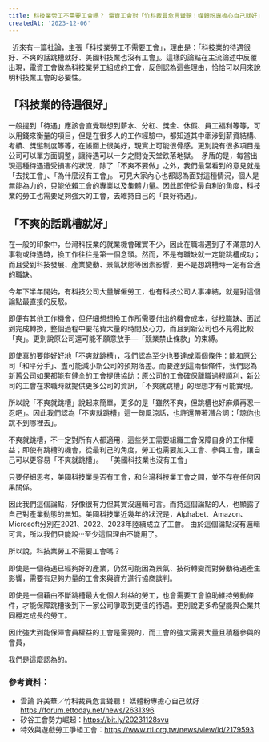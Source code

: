 ```yaml
---
title: 科技業勞工不需要工會嗎？ 電資工會對「竹科裁員危言聳聽！媒體粉專擔心自己就好」一文的看法
createdAt: '2023-12-06'
---
```

 
近來有一篇社論，主張「科技業勞工不需要工會」，理由是：「科技業的待遇很好、不爽的話跳槽就好、美國科技業也沒有工會」。這樣的論點在主流論述中反覆出現，電資工會做為科技業勞工組成的工會，反倒認為這些理由，恰恰可以用來說明科技業工會的必要性。

## 「科技業的待遇很好」

一般提到「待遇」應該會直覺聯想到薪水、分紅、獎金、休假、員工福利等等，可以用錢來衡量的項目，但是在很多人的工作經驗中，都知道其中牽涉到薪資結構、考績、獎懲制度等等，在帳面上很美好，現實上可能很骨感。更別說有很多項目是公司可以單方面調整，讓待遇可以一夕之間從天堂跌落地獄。 
矛盾的是，每當出現這種待遇遭受損害的狀況，除了「不爽不要做」之外，我們最常看到的意見就是「去找工會」、「為什麼沒有工會」。 可見大家內心也都認為面對這種情況，個人是無能為力的，只能依賴工會的專業以及集體力量。因此即使從最自利的角度，科技業的勞工也需要足夠強大的工會，去維持自己的「良好待遇」。

## 「不爽的話跳槽就好」

在一般的印象中，台灣科技業的就業機會確實不少，因此在職場遇到了不滿意的人事物或待遇時，換工作往往是第一個念頭。然而，不是有職缺就一定能跳槽成功；而且受到科技發展、產業變動、景氣狀態等因素影響，更不是想跳槽時一定有合適的職缺。

今年下半年開始，有科技公司大量解僱勞工，也有科技公司人事凍結，就是對這個論點最直接的反駁。

即便有其他工作機會，但仔細想想換工作所需要付出的機會成本，從找職缺、面試到完成轉換，整個過程中要花費大量的時間及心力，而且到新公司也不見得比較「爽」。更別說原公司還可能不願意放手—「競業禁止條款」的束縛。

即使真的要能好好地「不爽就跳槽」，我們認為至少也要達成兩個條件：能和原公司「和平分手」、盡可能減小新公司的預期落差。而要達到這兩個條件，我們認為新舊公司如果都能有健全的工會提供協助：原公司的工會確保離職過程順利，新公司的工會在求職時就提供更多公司的資訊，「不爽就跳槽」的理想才有可能實現。

所以說「不爽就跳槽」說起來簡單，更多的是「雖然不爽，但跳槽也好麻煩再忍一忍吧」。因此我們認為「不爽就跳槽」這一句風涼話，也許還帶著潛台詞：「諒你也跳不到哪裡去」。

不爽就跳槽，不一定對所有人都適用，這些勞工需要組織工會保障自身的工作權益；即使有跳槽的機會，從最利己的角度，勞工也需要加入工會、參與工會，讓自己可以更容易「不爽就跳槽」。  「美國科技業也沒有工會」

只要仔細思考，美國科技業是否有工會，和台灣科技業工會之間，並不存在任何因果關係。

因此我們這個論點，好像很有力但其實沒邏輯可言。而持這個論點的人，也顯露了自己對產業動態的無知。美國科技業近幾年的狀況是，Alphabet、Amazon、Microsoft分別在2021、2022、2023年陸續成立了工會。
由於這個論點沒有邏輯可言，所以我們只能說‧‧‧至少這個理由不能用了。

所以說，科技業勞工不需要工會嗎？

即使是一個待遇已經夠好的產業，仍然可能因為景氣、技術轉變而對勞動待遇產生影響，需要有足夠力量的工會來與資方進行協商談判。

即使是一個藉由不斷跳槽最大化個人利益的勞工，也會需要工會協助維持勞動條件，才能保障跳槽後到下一家公司爭取到更佳的待遇。更別說更多希望能與企業共同穩定成長的勞工。

因此強大到能保障會員權益的工會是需要的，而工會的強大需要大量且積極參與的會員，

我們是這麼認為的。

### 參考資料：
- 雲論 許美華／竹科裁員危言聳聽！ 媒體粉專擔心自己就好：https://forum.ettoday.net/news/2631396
- 矽谷工會勢力崛起：https://bit.ly/20231128svu
- 特效與遊戲勞工爭組工會：https://www.rti.org.tw/news/view/id/2179593
